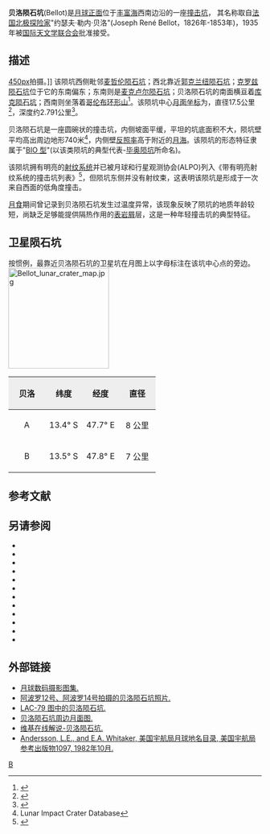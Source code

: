 {{lunar crater data|
 image=Bellot_LO-IV-060_LTVT.jpg|240px|
 caption=[[月球勘测轨道飞行器|月球勘测轨道飞行器]]拍摄的图像|
 latitude=12.48|
 N_or_S=S|
 longitude=48.19|
 E_or_W=E|
 diameter=17.5公里|
 depth=2.791公里|
 colong=312|
 eponym=约瑟夫·勒·贝洛}}
'''贝洛陨石坑'''(Bellot)是[[月球正面|月球正面]]位于[[丰富海|丰富海]]西南边沿的一座[[撞击坑|撞击坑]]，
其名称取自[[法国|法国]][[北极地区|北极]][[探险家|探险家]]"约瑟夫·勒内·贝洛"(Joseph René Bellot，1826年-1853年)，1935年被[[国际天文学联合会|国际天文学联合会]]批准接受。

==描述==
[[image:Colombo_-_LROC_-_WAC.JPG|450px]]拍摄。]]
该陨坑西侧毗邻[[麦哲伦陨石坑|麦哲伦陨石坑]]；西北靠近[[郭克兰纽陨石坑|郭克兰纽陨石坑]]；[[克罗兹陨石坑|克罗兹陨石坑]]位于它的东南偏东；东南则是[[麦克卢尔陨石坑|麦克卢尔陨石坑]]；贝洛陨石坑的南面横亘着[[库克陨石坑|库克陨石坑]]；西南则坐落着[[哥伦布环形山|哥伦布环形山]]<ref>{{Cite web |url=http://planetarynames.wr.usgs.gov/images/Lunar/lac_79_wac.pdf |title=Crater Bellot on LAC-79 map. |accessdate=2016-08-26 |archive-date=2018-05-30 |archive-url=https://web.archive.org/web/20180530171910/https://planetarynames.wr.usgs.gov/images/Lunar/lac_79_wac.pdf |dead-url=no }}</ref>。该陨坑中心[[月面坐标|月面坐标]]为{{Coord|12.48|S|48.19|E|globe:Moon|nogoogle=1|noosm=1}}，直径17.5公里<ref name="IAU">{{Cite web |url=http://planetarynames.wr.usgs.gov/Feature/677 |title=Directory of the International Astronomical Union |accessdate=2016-08-26 |archive-date=2017-09-28 |archive-url=https://web.archive.org/web/20170928150018/https://planetarynames.wr.usgs.gov/Feature/677 |dead-url=no }}</ref>，深度约2.791公里<ref>{{Cite web |url=http://fisherka.csolutionshosting.net/astronote/plan/craterdepth/html/CraterDepthFeatureNameWestfall.html |title=John E. Westfall's Atlas of the Lunar Terminator, Cambridge Univ. Press (2000) |accessdate=2016-08-26 |archive-date=2014-12-18 |archive-url=https://archive.today/20141218234310/http://fisherka.csolutionshosting.net/astronote/plan/craterdepth/html/CraterDepthFeatureNameWestfall.html |dead-url=no }}</ref>。

贝洛陨石坑是一座圆碗状的撞击坑，内侧坡面平缓，平坦的坑底面积不大，陨坑壁平均高出周边地形740米<ref name=LICD>Lunar Impact Crater Database</ref>，内侧壁[[反照率|反照率]]高于附近的[[月海|月海]]。该陨坑的形态特征隶属于"[[月球陨石坑#陨石坑分类|BIO 型]]"(以该类陨坑的典型代表-[[毕奥陨坑|毕奥陨坑]]所命名)。

该陨坑拥有明亮的[[射纹系统|射纹系统]]并已被月球和行星观测协会(ALPO)列入《带有明亮射纹系统的撞击坑列表》<ref>{{Cite web |url=http://www.zone-vx.com/alpo-rays-table.pdf |title=List of craters with bright rays of the lunar system and planetary astronomy Association(ALPO) |access-date=2016-08-26 |archive-date=2016-03-04 |archive-url=https://web.archive.org/web/20160304213831/http://www.zone-vx.com/alpo-rays-table.pdf |dead-url=no }}</ref>，但陨坑东侧并没有射纹束，这表明该陨坑是形成于一次来自西面的低角度撞击。

[[月食|月食]]期间曾记录到贝洛陨石坑发生过温度异常，该现象反映了陨坑的地质年龄较短，尚缺乏足够能提供隔热作用的[[表岩屑|表岩屑]]层，这是一种年轻撞击坑的典型特征。

==卫星陨石坑==
按惯例，最靠近贝洛陨石坑的卫星坑在月图上以字母标注在该坑中心点的旁边。
[[Image:Bellot_lunar_crater_map.jpg|200px]]

{| class="wikitable"
!width="25%" style="background:#eeeeee;" |贝洛 
!width="25%" style="background:#eeeeee;" |纬度
!width="25%" style="background:#eeeeee;" |经度
!width="25%" style="background:#eeeeee;" |直径
|-
|align="center"|A
|align="center"|13.4° S
|align="center"|47.7° E
|align="center"|8 公里
|-
|align="center"|B
|align="center"|13.5° S
|align="center"|47.8° E
|align="center"|7 公里
|}{{clear}}

==参考文献==
{{reflist}}

==另请参阅==
{{refbegin}}
* {{cite book
  | last1 = Andersson
  | first1 = L. E.
  | last2 = Whitaker
  | first2 = E. A.
  | authorlink2 = Ewen Whitaker
  | date = 1982
  | title = [[NASA|NASA]] Catalogue of Lunar Nomenclature
  | publisher = NASA RP-1097
  | ref = harv
  }}
* {{cite web
  | last = Blue
  | first = Jennifer
  | date = July 25, 2007
  | title = Gazetteer of Planetary Nomenclature
  | publisher = [[United_States_Geological_Survey|USGS]]
  | url = http://planetarynames.wr.usgs.gov/
  | accessdate = 2007-08-05
  | ref = harv
  | archive-date = 2015-05-26
  | archive-url = https://web.archive.org/web/20150526164842/http://planetarynames.wr.usgs.gov/
  | dead-url = no
  }}
* {{cite book
  | last1 = Bussey
  | first1 = B.
  | authorlink1 = Ben Bussey
  | last2 = Spudis
  | first2 = P.
  | authorlink2 = Paul Spudis
  | date = 2004
  | title = The Clementine Atlas of the Moon
  | publisher = Cambridge University Press
  | location = New York
  | isbn = 978-0-521-81528-4
  | ref = harv
  }}
* {{cite book
  | last1 = Cocks
  | first1 = Elijah E.
  | last2 = Cocks
  | first2 = Josiah C.
  | date = 1995
  | title = Who's Who on the Moon: A Biographical Dictionary of Lunar Nomenclature
  | url = https://archive.org/details/isbn_9780936389271
  | publisher = Tudor Publishers
  | isbn = 978-0-936389-27-1
  | ref = harv
  }}
* {{cite web
  | last = McDowell
  | first = Jonathan
  | date = July 15, 2007
  | url = http://host.planet4589.org/astro/lunar/
  | title = Lunar Nomenclature
  | publisher = Jonathan's Space Report
  | accessdate = 2007-10-24
  | ref = harv
  | archive-date = 2015-01-12
  | archive-url = https://web.archive.org/web/20150112233439/http://host.planet4589.org/astro/lunar/
  | dead-url = no
  }}
* {{cite journal| last1 = Menzel| first1 = D. H.| last2 = Minnaert| first2 = M.| last3 = Levin| first3 = B.| last4 = Dollfus| first4 = A.| last5 = Bell| first5 = B.| title = Report on Lunar Nomenclature by the Working Group of Commission 17 of the IAU| doi = 10.1007/BF00171763| journal = Space Science Reviews| volume = 12| issue = 2| pages = 136–186| date = 1971| bibcode = 1971SSRv...12..136M| ref = harv}}
* {{cite book
  | first = Patrick
  | last = Moore
  | authorlink = Patrick Moore
  | date = 2001
  | title = On the Moon
  | url = https://archive.org/details/patrickmooreonmo00patr
  | publisher = Sterling Publishing Co.
  | isbn = 978-0-304-35469-6
  | ref = harv
  }}
* {{cite book
  | first = Fred W.
  | last = Price
  | date = 1988
  | title = The Moon Observer's Handbook
  | publisher = Cambridge University Press
  | isbn = 978-0-521-33500-3
  | ref = harv
  }}
* {{cite book
  | last = Rükl
  | first = Antonín
  | authorlink = Antonín Rükl
  | date = 1990
  | title = Atlas of the Moon
  | publisher = Kalmbach Books
  | isbn = 978-0-913135-17-4
  | ref = harv
  }}
* {{cite book
  | last = Webb
  | first = Rev. T. W.
  | authorlink = Thomas William Webb
  | date = 1962
  | title = Celestial Objects for Common Telescopes
  | url = https://archive.org/details/celestialobjects00webb
  | edition = 6th revised
  | publisher = Dover
  | isbn = 978-0-486-20917-3
  | ref = harv
  }}
* {{cite book
  | first = Ewen A.
  | last = Whitaker
  | authorlink = Ewen Whitaker
  | date = 1999
  | title = Mapping and Naming the Moon
  | publisher = Cambridge University Press
  | isbn = 978-0-521-62248-6
  | ref = harv
  }}
* {{cite book
  | first = Peter T.
  | last = Wlasuk
  | date = 2000
  | title = Observing the Moon
  | publisher = Springer
  | isbn = 978-1-85233-193-1
  | ref = harv
 }}
{{refend}}

==外部链接==
* [http://www.lpi.usra.edu/resources/lunar_orbiter/bin/srch_nam.shtml?Bellot%7C0 月球数码摄影图集.]{{Wayback|url=http://www.lpi.usra.edu/resources/lunar_orbiter/bin/srch_nam.shtml?Bellot%7C0 |date=20160303194924 }}
* [http://www.lpi.usra.edu/resources/apollo/search/feature/?feature=Bellot 阿波罗12号、阿波罗14号拍摄的贝洛陨石坑照片.]{{Wayback|url=http://www.lpi.usra.edu/resources/apollo/search/feature/?feature=Bellot |date=20160304085128 }}
* [http://www.lpi.usra.edu/resources/mapcatalog/LAC/lac79/ LAC-79 图中的贝洛陨石坑.]{{Wayback|url=http://www.lpi.usra.edu/resources/mapcatalog/LAC/lac79/ |date=20160304091208 }}
* [http://www.lpi.usra.edu/resources/mapcatalog/usgs/I714/ 贝洛陨石坑周边月面图.]{{Wayback|url=http://www.lpi.usra.edu/resources/mapcatalog/usgs/I714/ |date=20160304083218 }}
* [http://the-moon.wikispaces.com/Bellot 维基在线解说-贝洛陨石坑.]{{Wayback|url=http://the-moon.wikispaces.com/Bellot |date=20180406041701 }}
* [http://planet4589.org/astro/lunar/RP-1097.pdf Andersson, L.E., and E.A. Whitaker, 美国宇航局月球地名目录, 美国宇航局参考出版物1097, 1982年10月.]{{Wayback|url=http://planet4589.org/astro/lunar/RP-1097.pdf |date=20141006125838 }}

[[Category:月球环形山|B]]
{{月球环形山 (A-B)}}